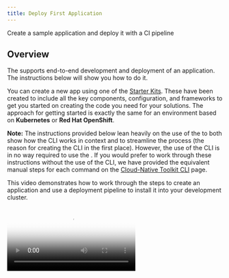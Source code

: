 ```yaml
---
title: Deploy First Application
---
```



<PageDescription>

Create a sample application and deploy it with a CI pipeline

</PageDescription>

## Overview

The <Globals name="env" /> supports end-to-end development and deployment of an application. The instructions below
will show you how to do it.

You can create a new app using one of the [Starter Kits](/resources/codepatterns-overview). These have been
created to include all the key components, configuration, and frameworks to get you started on creating the code you
need for your solutions. The approach for getting started is exactly the same for an environment based on
**Kubernetes** or **Red Hat OpenShift**.

**Note:** The instructions provided below lean heavily on the use of the <Globals name="igccli"/> to both show how the
CLI works in context and to streamline the process (the reason for creating the CLI in the first place). However, the
use of the CLI is in no way required to use the <Globals name="shortName"/>. If you would prefer to work through these
instructions without the use of the CLI, we have provided the equivalent manual steps for each command on
the [Cloud-Native Toolkit CLI](https://cloudnativetoolkit.dev/getting-started/cli) page.

This video demonstrates how to work through the steps to create an application and use a deployment pipeline to install
it into your development cluster.

<Video src="/videos/deployapp.m4v" type="video/m4v" poster="/images/poster.png"/>

### Links

<AnchorLinks>
  <AnchorLink to="#0.-Setup-your-cloud-shell-for-development">0. Setup your cloud shell for development </AnchorLink>
  <AnchorLink to="#1.-log-into-your-development-cluster-from-the-command-line">1. Log into your Development Cluster from the command line</AnchorLink>
  <AnchorLink to="#2.-create-the-development-namespace">2. Create the development namespace</AnchorLink>
  <AnchorLink to="#3.-open-the-developer-dashboard">3. Open the Developer Dashboard</AnchorLink>
  <AnchorLink to="#4.-create-your-app-in-git">4. Create your app in Git</AnchorLink>
  <AnchorLink to="#5.-register-the-application-in-a-devops-pipeline">5. Register the application in a DevOps Pipeline</AnchorLink>
  <AnchorLink to="#6.-view-your-application-pipeline">6. View your application pipeline</AnchorLink>
  <AnchorLink to="#7.-access-the-running-app">7. Access the running app</AnchorLink>
  <AnchorLink to="#8.-locate-the-app-in-the-web-console">8. Locate the app in the Web Console</AnchorLink>
  <AnchorLink to="#9.-clone-your-code-to-your-cloud-shell">9. Clone your code</AnchorLink>
  <AnchorLink to="#10.-run-the-application-locally">10. Run the application locally</AnchorLink>
  <AnchorLink to="#11.-test-the-webhook">11. Test the webhook</AnchorLink>
</AnchorLinks>

## Create an application

### 0. Setup your cloud shell for development

- Open the IBM Cloud console (cloud.ibm.com) in your browser and log in if needed.

- Invoke Cloud Shell by clicking on the button at the top, right-hand corner of the browser window.

   ![Invoke Cloud Shell](./images/invokecloudshell.png)

We have provided a simplified installer that will install tools and configure the shell environment. The
installer will first check if the required tool is available in the path. If not, the missing tool(s) will be
installed into the `bin/` folder of the current user's home directory and the `PATH` variable will be updated in the
`.bashrc` or `.zshrc` file to include that directory.

The following tools are included in the shell installer:

- IBM Cloud cli (ibmcloud)
- ArgoCD cli (argocd)
- Tekton cli (tkn)
- IBM Cloud fast switching (icc)
- kube-ps1 prompt
- OpenShift cli (oc)
- Kubernetes cli (kubectl)
- JSON cli (jq)
- IBM Garage Cloud CLI (igc)

1. Set up the shell environment by running:
    ```shell
    curl -sL shell.cloudnativetoolkit.dev | sh - && . ~/.bashrc
    ```

2. If successful, you should see something like the following:
    ```shell
    Downloading scripts: https://github.com/ibm-garage-cloud/cloud-shell-commands/releases/download/0.3.5/assets.tar.gz
    ** Installing argocd cli
    ** Installing tkn cli
    ** Installing kube-ps1
    ** Installing icc
    ** Installing Cloud-Native Toolkit cli
    ```

3. You can check the shell was installed correctly by checking the `oc` version:
    ```shell
    oc sync --version
    ```

### 1. Log into your Development Cluster from the command line

- Make sure you have done your cloud shell setup before proceeding to next steps.


- Log in to OpenShift Cluster from the cloud console.Go to Resource List and click on the cluster:
    ![OpenShift](./images/openshiftcluster.png)

- Access the OpenShift console from within that console by clicking on the button.
    ![OpenShift Console](./images/openshiftconsole.png)

- In OpenShift Console, click on email address top right, Click on Copy Login Command and get the OpenShift login command, which includes a token.
    ![OpenShift Login](./images/LoginCommand.png)

- click on Display Token, copy the Login with the token. oc login command  will log you in. Run the login command in the cloud shell terminal:
    ```bash
    $ oc login --token=qvARHflZDlOYfjJZRJUEs53Yfy4F8aa6_L3ezoagQFM --server=https://c103-e.us-south.containers.cloud.ibm.com:30979
    Logged into "https://c103-e.us-south.containers.cloud.ibm.com:30979" as "IAM#email@company" using the token provided.

    You have access to 71 projects, the list has been suppressed. You can list all projects with 'oc projects'

    Using project "dev-ab".
    ```
  

You can also access OpenShift console using this command:

```shell
oc console
```


 <InlineNotification kind="info">

  **NOTE**: If your workshop is on Code Ready Workspaces, follow the steps in [Code Ready Workspaces Setup](/getting-started/devenvsetup#code-ready-workspace) before logging in to the cluster.
  The remaining steps assume this step has already been performed. If you stop and then come back later it is a good idea to re-run this step again before proceeding

</InlineNotification>

### 2. Create the development namespace

Before getting started, the development namespace/project needs to be created and prepared for the DevOps pipelines. 
This is something that would typically happen once at the beginning of a project when a development team is formed and 
assigned to the cluster. 

This step copies the common `secrets` and `configMaps` that contain the CI/CD configuration from the `tools` 
namespace into the development namespace/project. This enables the pipelines to reference the values easily for your 
project.

```shell
oc sync ${DEV_NAMESPACE}
```

### 3. Open the Developer Dashboard

The Developer Dashboard makes it easy for you to navigate to the tools, including a
section that allows you to select a set of preconfigured [Starter Kits](/resources/codepatterns-overview) that make seeding your development project very easy.

- If you are logged into the OpenShift console, you can select the tools menu and select **Developer Dashboard**

- If you are on a laptop/desktop, open a browser and make sure you are logged into [Github](https://github.com)

- Open the dashboard by running the following command:
  ```
  oc dashboard
  ```

### 4. Create your app in Git

- From the Developer Dashboard, click on **<Globals name="templates" />** tab

    <InlineNotification kind="warning">

    **Warning:** If you are developing on a shared education cluster, you need to make it easy to identify
    your app. Please suffix the app name with your initials `{app name}-{your initials}` (e.g.
    `stockbffnode-mjp`) and use the **Git Organization** for the shared environment.

    **Warning:** Your browser needs to be logged in to your GitHub account for a template to work. If the link from the
    tile displays the GitHub 404 page, log in and reload the page.

    </InlineNotification>

- Pick one of the templates that is a good architectural fit for your application and the language and framework that you prefer to work with. For your first application, select the **Typescript Microservice**. This also works well in the Cloud Shell.

  Click on a <Globals name="template" /> **Tile** to create your app github repository from the
    template repository selected. You can also click on the **Git Icon** to browse the source template
    repository and click on the **Template** to create the template.

- Complete the [GitHub create repository from template](https://help.github.com/en/github/creating-cloning-and-archiving-repositories/creating-a-repository-from-a-template)
process.

  **Owner**: Select a valid GitHub organization that you are authorized to create repositories within or the one you were given for the shared cluster (See warning above)

  **Repository name**: Enter a name for your repo. GitHub will help with showing a green tick if it is valid (See warning above)

  **Description**: Describe your app

  Press **Create repository from template**

  ![Template](/images/template.png)

- The new repository will be created in your selected organization.

## Create the DevOps pipeline

### 5. Register the application in a DevOps Pipeline

<InlineNotification kind="info">

We will be using the `pipeline` command of the IBM Garage Cloud cli to register the DevOps pipeline. The pipeline 
command gives an option for both `Jenkins` and `Tekton`. For more information about working with the different build 
engines, please see [Continuous Integration with Jenkins Guide](/guides/continuous-integration) and
[Continuous Integration with Tekton Guide](/guides/continuous-integration)

</InlineNotification>


1. Open a browser to the Git repository created in the previous step.

2. Copy the url to the Git repository. For GitHub this is done by pressing the `Code` button and copying the url provided in the `Clone` section.

3. Start the process to create a pipeline.

    ```shell
    oc pipeline ${GIT_URL}
    ```
   
    For example:
    ```shell
    oc pipeline https://github.com/gct-showcase/inventory-svc
    ```

4. For the deployment of your first app with OpenShift select **Tekton** as the CI engine.

5. The first time a pipeline is registered in the namespace, the CLI will ask for a username and **Password**/**Personal Access Token** for the Git repository that will be stored in a secret named `git-credentials`.

    **Username**: Enter your GitHub user id

    **Personal Access Token**: Paste your GitHub personal access token

6. When registering a `Tekton` pipeline, the CLI will attempt to determine the runtime used by the repository that was provided and filter the available pipelines. If only one matches then it will be automatically selected. If it cannot find a match or there is more than one match then you will be prompted to select the pipeline.

7. When registering a `Tekton` pipeline, the CLI also reads the available parameters from the pipeline and generates prompts for input. In this case, the option of scanning the built image for vulnerabilities is the only options. The scan is performed by the Vulnerability Advisor if you are using IBM Image Registry or by [Trivy](https://github.com/aquasecurity/trivy) if another image registry is used. This scan is performed in "scan" stage of pipeline after "img-release" stage.
    ```shell
    ? scan-image: Enable the pipeline to scan the image for vulnerabilities?(Y/n)
    ```

8. The pipeline also prompts for linting the dockerfile
   ```shell
   ? lint-dockerfile: Enable the pipeline to lint the Dockerfile for best practices? (Y/n)
   ```

9. To skip the scan, you have type "n" (No).Otherwise, type "y" (Yes) for performing Vulnerability Scanning on the image.
   Similarly, for skipping the linting of dockerfile,you have type "n" (No).Otherwise, type "y" (Yes) for performing Dockerfile lint.



10. After the pipeline has been created,the command will set up a webhook from the Git host to the pipeline event listener.

    **Note:** if the webhook registration step fails, it is likely because the Git credentials are incorrect or do not have enough permission in the repository. 

11. When the command is completed it will present options for next steps. You can use the Tekton cli commands to inspect the pipeline run that has been created and tail the log and/or navigate to the provided url to see the pipeline running from the OpenShift console.

### 6. View your application pipeline

The steps to view your registered pipeline will vary based on type of pipeline (`Jenkins` or `Tekton`) and container platform version.

<Accordion>
<AccordionItem title="Tekton">

<Tabs>
<Tab label="OpenShift 4.x">

1. Open the OpenShift Web Console

    ```shell script
    oc console
    ```

    **OR**

    ![IBM Cloud console](./images/openshiftconsole.png)

2. From menu on the left switch to the **Developer** mode

3. Select _dev_ project that was used for the application pipeline registration

4. In the left menu, select *Pipelines*

You will see your application dev ops pipeline now starting to build and once completed will look like the image below.

![OpenShift](./images/tektonpipeline.png)

</Tab>
<Tab label="Kubernetes">

1. Open the Developer Dashboard

    ```shell script
    kubectl dashboard
    ```

2. Select the `Tekton` tile to launch the Tekton UI

3. Select your development project

</Tab>
</Tabs>

</AccordionItem>
<AccordionItem title="Jenkins">

<Tabs>
<Tab label="OpenShift 4.x">

1. Open the OpenShift Web Console

    ```shell script
    oc console
    ```

    **OR**

    ![IBM Cloud console](./images/openshiftconsole.png)

2. From the left-hand menu, select `Builds` -> `Build Configs`

3. Select your project from the drop-down menu at the top

4. The registered pipeline should appear in the list

</Tab>
<Tab label="Kubernetes">

1. Run the command `oc dashboard` in your terminal to open your dashboard.
2. Select the Jenkins tool to open the Jenkins dashboard
3. Run the command `kubectl credentials` in your terminal to get the list of logins for the tools
4. Use the Jenkins userid and password to log into the Jenkins dashboard

Wait for the pipeline stages to start building. Once the stages have completed, you will see a view similar to the one below.

![Jenkins Pipeline](./images/pipeline.png)

</Tab>
</Tabs>

</AccordionItem>

</Accordion>

### 7. Access the running app

Once the pipeline has completed successfully, the app will be deployed into the namespace used when
registering the pipeline. To validate the app is running follow these steps:

**Note:** Be sure the namespace context is set correctly by running the following command
```bash
oc project 
```

- Retrieve the app ingress endpoint using commands below in your terminal.

    ```bash
    oc endpoints
    ```

- From the endpoints listed, select the URL for the repo that was just deployed and press **Enter** to
open that URL in a web browser. Validate the application is working as expected.


### 8. Locate the app in the web console

The build pipeline is configured to build the source code from the Git repository into a container image. This
image is stored in the [Image Registry](/developer-intermediate/image-registry). After that, the image is deployed into the
same namespace/project within the development cluster where the pipeline ran and validated for its health. The steps
below will walk through locating the installed application within the Web Console.

<Tabs>
<Tab label="OpenShift 4.x">

- Open the **OpenShift web console**
  ```shell script
    oc console
    ```
- Change to the **Developer** view
- Click on **Topology** menu
- Click on your application deployment in the topology view
- Click on the **Overview** tab
- Increase the number of running pods to 2 pods
- Click on the **Resources** tab to view the list of pods
- Click on **View Logs** link to view the logs from each pod
- You can see the running state of your application

![Pods on OpenShift](images/topology.png)

</Tab>

<Tab label="Kubernetes">

- Open the **Kubernetes Dashboard**
```shell script
    kubectl console
```
- Change to the namespace from `default` to either `dev` or the namespace you used to deploy your app
- Click on **Deployments**
- You should see the deployment of your application
- Click on your application , and the corresponding **Replica Set**
- Try scaling the application, click on **Scale** in the header, change number of pods to 2 and click **OK**
- Click on one of the `pod` instances
- Click on **Logs**
- You can see the running state of your application
- Navigate around the console to understand where your deployment, service and pods are running

![Pods on IKS](images/podsiks.png)

</Tab>
</Tabs>

<InlineNotification kind="success">

**Success:** You now have your application running inside your development cluster and being delivered using a Tekton based CI pipeline. This is the beginning of the developer journey with IBM Cloud.

</InlineNotification>

Having reached this point, we recommend you repeat the process a few more
 times using different **Code Patterns** templates and explore the **Developer** view in OpenShift to get familiar with it.


### 9. Clone your code to your cloud shell

- Next, clone the Github repo to your cloud shell.
- Click on **Clone or download**
- Copy the clone _HTTPS link_, and use the `git clone` command to clone it to your terminal.
    ```shell script
    git clone https://github.com/gsi-ecosystem-demo/stockbffnode-mjp.git
    ```
- You will be required to enter your **GitHub User ID** and use your **Git Hub Personal Access Token** as your password. This will complete the clone of your git repository.

- Change into the cloned directory
    ```shell script
    cd stockbffnode
    ```
- You must rename the app to match your git repo or to a unique name for your solution. When applications move into a _test_ environment, they need to have unique names.
- Edit `package.json` and edit the `name:` field and change it from its template name to your chosen name.
- In case of a java gradle application(Spring Boot Microservice), edit the `settings.gradle` file. Edit the `rootProject.name` field and change it from its template name to your chosen name.
- Save the edits
- Push the changes back to your repository
    ```bash
    git add .
    git commit -m "Update application name"
    git push
    ```
- You will be required to enter your **GitHub User ID** and use your **Git Hub Personal Access Token** as your password. This will push your changes back to the repository.


### 10. Run the application locally

Most developers like to run the code natively in local development environment. To do so, follow the instructions listed in the **README.md** file to run the code locally.
You may be required to install a specific runtime like **Java**, **Node** or **Go**.

- If you want to quickly access your git repo you can run a helper command to open the git webpage.
    ```
    oc git
    ``` 

- From inside the folder where the code was cloned from GitHub, run the following command to install the Node.js dependencies.
    ```
    npm install
    ```
- Run the following command to start the application.
    ```
    npm run start
    ```

<Tabs>

<Tab label="Cloud Shell">

 - To view the running app click on the **Eye Icon** on the top right and select the port `3000` this will open a browser tab and display the running app on that port.

    ![View App](./images/viewapp.png)

</Tab>

<Tab label="Gitpod">

 - Once you run the application,gitpod gives the option to make the port "Public".Once you make the port Public, it gives you the option to "Open Preview" or "Open Browser".

    ![View App](./images/gitpod01.png)

- Selecting "Open Preview" opens a window inside gitpod workspace tab.

     ![OpenPreview](./images/gitpod02.png)

- Selecting "Open Browser" opens a new browser tab for accessing the URL.

</Tab>


<Tab label="Code Ready Workspaces">

  ![CRW Open Link](./images/crwopenlink.png)


- Click on open link


  ![CRW Open App](./images/crwopenapp.png)


- To view this application in new tab click top right corner arrow icon

</Tab>

<Tab label="Desktop/Laptop">
- Open a browser to `http://localhost:3000/api-docs/`
</Tab>

</Tabs>

- You can try out the sample API that is provided with this **Code Pattern**

- You can now add new features and function from inside the Cloud Shell and experiment with your code before you push any changes back to git.


### 11. Test the webhook
-  Go to your cloned git project and navigate to <i>chart/base</i> directory.
    ```
      cd stockbffnode
      cd chart/base
    ```
- Open the file `Chart.yaml` in edit mode and change the `description` field's value from "A Helm chart for Kubernetes" to "A Helm chart for [yourprojectName]"
- Save the edits
- Push the changes back to your repository
    ```bash
       git add .
       git commit -m "Updated application name in Chart.yaml"
       git push
    ```
- As soon as you push your code changes successfully, the webhook will trigger a new pipeline run for your project in your namespace in OCP.
  
  **Note:** if the webhook registration step fails, the git push will not trigger the pipeline.
